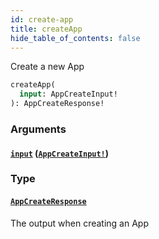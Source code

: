 ```yaml
---
id: create-app
title: createApp
hide_table_of_contents: false
---
```



Create a new App

```graphql
createApp(
  input: AppCreateInput!
): AppCreateResponse!
```


### Arguments

#### [`input`](#) ([`AppCreateInput!`](/developers/shared-apis/adminidentity-api/graphql/reference/inputs/app-create-input))




### Type

#### [`AppCreateResponse`](/developers/shared-apis/adminidentity-api/graphql/reference/objects/app-create-response)

The output when creating an App




